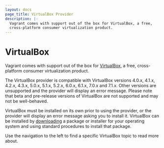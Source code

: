 ```yaml
---
layout: docs
page_title: VirtualBox Provider
description: |-
  Vagrant comes with support out of the box for VirtualBox, a free,
  cross-platform consumer virtualization product.
---
```


# VirtualBox

Vagrant comes with support out of the box for [VirtualBox](https://www.virtualbox.org),
a free, cross-platform consumer virtualization product.

The VirtualBox provider is compatible with VirtualBox versions 4.0.x, 4.1.x,
4.2.x, 4.3.x, 5.0.x, 5.1.x, 5.2.x, 6.0.x, 6.1.x, 7.0.x and 7.1.x. Other versions are unsupported and the provider
will display an error message. Please note that beta and pre-release versions
of VirtualBox are not supported and may not be well-behaved.

VirtualBox must be installed on its own prior to using the provider, or
the provider will display an error message asking you to install it.
VirtualBox can be installed by [downloading](https://www.virtualbox.org/wiki/Downloads)
a package or installer for your operating system and using standard procedures
to install that package.

Use the navigation to the left to find a specific VirtualBox topic to read more about.
